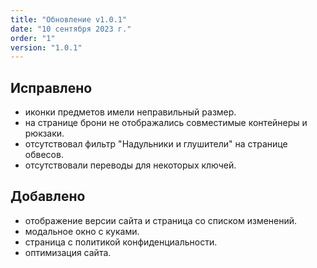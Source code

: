 ```yaml
---
title: "Обновление v1.0.1"
date: "10 сентября 2023 г."
order: "1"
version: "1.0.1"
---
```


## Исправлено
- иконки предметов имели неправильный размер.
- на странице брони не отображались совместимые контейнеры и рюкзаки.
- отсутствовал фильтр "Надульники и глушители" на странице обвесов.
- отсутствовали переводы для некоторых ключей.

## Добавлено
- отображение версии сайта и страница со списком изменений.
- модальное окно с куками.
- страница с политикой конфиденциальности.
- оптимизация сайта.
